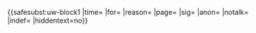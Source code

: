 {{<includeonly>safesubst:</includeonly>uw-block1
|time={{{time|}}}
|for={{{for|}}}
|reason={{{reason|持續進行[[Wikipedia:破坏|破壞]]}}}
|page={{{page|}}}
|sig={{{sig|}}}
|anon={{{anon|}}}
|notalk={{{notalk|}}}
|indef={{{indef|}}}
|hiddentext=no}}<!-- Template:uw-vblock --><noinclude>
{{Block notice}}
</noinclude>